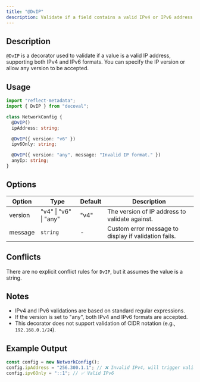 ```yaml
---
title: "@DvIP"
description: Validate if a field contains a valid IPv4 or IPv6 address.
---
```


## Description

`@DvIP` is a decorator used to validate if a value is a valid IP address, supporting both IPv4 and IPv6 formats. You can specify the IP version or allow any version to be accepted.

## Usage

```ts
import "reflect-metadata";
import { DvIP } from "decoval";

class NetworkConfig {
  @DvIP()
  ipAddress: string;

  @DvIP({ version: "v6" })
  ipv6Only: string;

  @DvIP({ version: "any", message: "Invalid IP format." })
  anyIp: string;
}
```

## Options

| Option  | Type                  | Default | Description                                          |
| ------- | --------------------- | ------- | ---------------------------------------------------- |
| version | "v4" \| "v6" \| "any" | "v4"    | The version of IP address to validate against.       |
| message | `string`              | -       | Custom error message to display if validation fails. |

## Conflicts

There are no explicit conflict rules for `DvIP`, but it assumes the value is a string.

## Notes

- IPv4 and IPv6 validations are based on standard regular expressions.
- If the version is set to "any", both IPv4 and IPv6 formats are accepted.
- This decorator does not support validation of CIDR notation (e.g., `192.168.0.1/24`).

## Example Output

```ts
const config = new NetworkConfig();
config.ipAddress = "256.300.1.1"; // ❌ Invalid IPv4, will trigger validation error
config.ipv6Only = "::1"; // ✅ Valid IPv6
```
